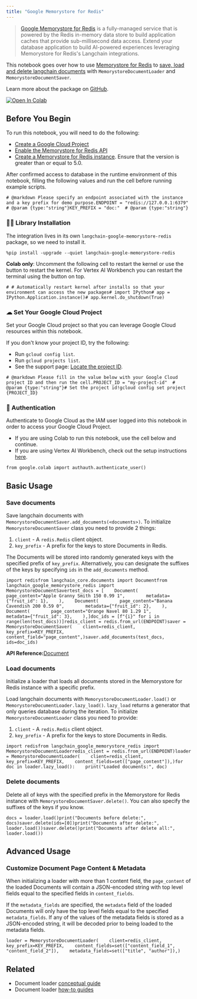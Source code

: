 ```yaml
---
title: "Google Memorystore for Redis"
---
```


> [Google Memorystore for Redis](https://cloud.google.com/memorystore/oss/redis/memorystore-for-redis-overview) is a fully-managed service that is powered by the Redis in-memory data store to build application caches that provide sub-millisecond data access. Extend your database application to build AI-powered experiences leveraging Memorystore for Redis's Langchain integrations.

This notebook goes over how to use [Memorystore for Redis](https://cloud.google.com/memorystore/oss/redis/memorystore-for-redis-overview) to [save, load and delete langchain documents](/src/oss/how_to/#document-loaders) with `MemorystoreDocumentLoader` and `MemorystoreDocumentSaver`.

Learn more about the package on [GitHub](https://github.com/googleapis/langchain-google-memorystore-redis-python/).

[![Open In Colab](/images/oss/integrations/document_loaders/google_memorystore_redis/assets/colab-badge.svg)](https://colab.research.google.com/github/googleapis/langchain-google-memorystore-redis-python/blob/main/oss/document_loader.ipynb)

## Before You Begin

To run this notebook, you will need to do the following:

* [Create a Google Cloud Project](https://developers.google.com/workspace/guides/create-project)
* [Enable the Memorystore for Redis API](https://console.cloud.google.com/flows/enableapi?apiid=redis.googleapis.com)
* [Create a Memorystore for Redis instance](https://cloud.google.com/memorystore/oss/redis/create-instance-console). Ensure that the version is greater than or equal to 5.0.

After confirmed access to database in the runtime environment of this notebook, filling the following values and run the cell before running example scripts.

```
# @markdown Please specify an endpoint associated with the instance and a key prefix for demo purpose.ENDPOINT = "redis://127.0.0.1:6379"  # @param {type:"string"}KEY_PREFIX = "doc:"  # @param {type:"string"}
```

### 🦜🔗 Library Installation

The integration lives in its own `langchain-google-memorystore-redis` package, so we need to install it.

```
%pip install -upgrade --quiet langchain-google-memorystore-redis
```

**Colab only**: Uncomment the following cell to restart the kernel or use the button to restart the kernel. For Vertex AI Workbench you can restart the terminal using the button on top.

```
# # Automatically restart kernel after installs so that your environment can access the new packages# import IPython# app = IPython.Application.instance()# app.kernel.do_shutdown(True)
```

### ☁ Set Your Google Cloud Project

Set your Google Cloud project so that you can leverage Google Cloud resources within this notebook.

If you don't know your project ID, try the following:

* Run `gcloud config list`.
* Run `gcloud projects list`.
* See the support page: [Locate the project ID](https://support.google.com/googleapi/answer/7014113).

```
# @markdown Please fill in the value below with your Google Cloud project ID and then run the cell.PROJECT_ID = "my-project-id"  # @param {type:"string"}# Set the project id!gcloud config set project {PROJECT_ID}
```

### 🔐 Authentication

Authenticate to Google Cloud as the IAM user logged into this notebook in order to access your Google Cloud Project.

* If you are using Colab to run this notebook, use the cell below and continue.
* If you are using Vertex AI Workbench, check out the setup instructions [here](https://github.com/GoogleCloudPlatform/generative-ai/tree/main/setup-env).

```
from google.colab import authauth.authenticate_user()
```

## Basic Usage

### Save documents

Save langchain documents with `MemorystoreDocumentSaver.add_documents(<documents>)`. To initialize `MemorystoreDocumentSaver` class you need to provide 2 things:

1. `client` - A `redis.Redis` client object.
2. `key_prefix` - A prefix for the keys to store Documents in Redis.

The Documents will be stored into randomly generated keys with the specified prefix of `key_prefix`. Alternatively, you can designate the suffixes of the keys by specifying `ids` in the `add_documents` method.

```
import redisfrom langchain_core.documents import Documentfrom langchain_google_memorystore_redis import MemorystoreDocumentSavertest_docs = [    Document(        page_content="Apple Granny Smith 150 0.99 1",        metadata={"fruit_id": 1},    ),    Document(        page_content="Banana Cavendish 200 0.59 0",        metadata={"fruit_id": 2},    ),    Document(        page_content="Orange Navel 80 1.29 1",        metadata={"fruit_id": 3},    ),]doc_ids = [f"{i}" for i in range(len(test_docs))]redis_client = redis.from_url(ENDPOINT)saver = MemorystoreDocumentSaver(    client=redis_client,    key_prefix=KEY_PREFIX,    content_field="page_content",)saver.add_documents(test_docs, ids=doc_ids)
```

**API Reference:**[Document](https://python.langchain.com/api_reference/core/documents/langchain_core.documents.base.Document.html)

### Load documents

Initialize a loader that loads all documents stored in the Memorystore for Redis instance with a specific prefix.

Load langchain documents with `MemorystoreDocumentLoader.load()` or `MemorystoreDocumentLoader.lazy_load()`. `lazy_load` returns a generator that only queries database during the iteration. To initialize `MemorystoreDocumentLoader` class you need to provide:

1. `client` - A `redis.Redis` client object.
2. `key_prefix` - A prefix for the keys to store Documents in Redis.

```
import redisfrom langchain_google_memorystore_redis import MemorystoreDocumentLoaderredis_client = redis.from_url(ENDPOINT)loader = MemorystoreDocumentLoader(    client=redis_client,    key_prefix=KEY_PREFIX,    content_fields=set(["page_content"]),)for doc in loader.lazy_load():    print("Loaded documents:", doc)
```

### Delete documents

Delete all of keys with the specified prefix in the Memorystore for Redis instance with `MemorystoreDocumentSaver.delete()`. You can also specify the suffixes of the keys if you know.

```
docs = loader.load()print("Documents before delete:", docs)saver.delete(ids=[0])print("Documents after delete:", loader.load())saver.delete()print("Documents after delete all:", loader.load())
```

## Advanced Usage

### Customize Document Page Content & Metadata

When initializing a loader with more than 1 content field, the `page_content` of the loaded Documents will contain a JSON-encoded string with top level fields equal to the specified fields in `content_fields`.

If the `metadata_fields` are specified, the `metadata` field of the loaded Documents will only have the top level fields equal to the specified `metadata_fields`. If any of the values of the metadata fields is stored as a JSON-encoded string, it will be decoded prior to being loaded to the metadata fields.

```
loader = MemorystoreDocumentLoader(    client=redis_client,    key_prefix=KEY_PREFIX,    content_fields=set(["content_field_1", "content_field_2"]),    metadata_fields=set(["title", "author"]),)
```

## Related

* Document loader [conceptual guide](/src/oss/concepts/document_loaders)
* Document loader [how-to guides](/src/oss/how_to/#document-loaders)
